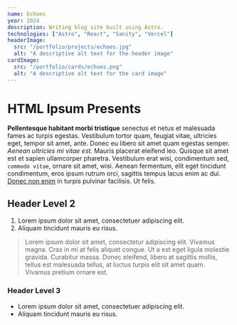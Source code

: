 ```yaml
---
name: Echoes
year: 2024
description: Writing blog site built using Astro.
technologies: ["Astro", "React", "Sanity", "Vercel"]
headerImage:
  src: "/portfolio/projects/echoes.jpg"
  alt: "A descriptive alt text for the header image"
cardImage:
  src: "/portfolio/cards/echoes.png"
  alt: "A descriptive alt text for the card image"
---
```


<h1 class="text-2xl">HTML Ipsum Presents</h1>

<p class="font-semibold">
  <strong>Pellentesque habitant morbi tristique</strong> senectus et netus et
  malesuada fames ac turpis egestas. Vestibulum tortor quam, feugiat vitae,
  ultricies eget, tempor sit amet, ante. Donec eu libero sit amet quam egestas
  semper. <em>Aenean ultricies mi vitae est.</em> Mauris placerat eleifend leo.
  Quisque sit amet est et sapien ullamcorper pharetra. Vestibulum erat wisi,
  condimentum sed, <code>commodo vitae</code>, ornare sit amet, wisi. Aenean
  fermentum, elit eget tincidunt condimentum, eros ipsum rutrum orci, sagittis
  tempus lacus enim ac dui. <a href="#">Donec non enim</a> in turpis pulvinar
  facilisis. Ut felis.
</p>

<h2>Header Level 2</h2>

<ol>
  <li>Lorem ipsum dolor sit amet, consectetuer adipiscing elit.</li>
  <li>Aliquam tincidunt mauris eu risus.</li>
</ol>

<blockquote>
  <p>
    Lorem ipsum dolor sit amet, consectetur adipiscing elit. Vivamus magna. Cras
    in mi at felis aliquet congue. Ut a est eget ligula molestie gravida.
    Curabitur massa. Donec eleifend, libero at sagittis mollis, tellus est
    malesuada tellus, at luctus turpis elit sit amet quam. Vivamus pretium
    ornare est.
  </p>
</blockquote>

<h3>Header Level 3</h3>

<ul>
  <li>Lorem ipsum dolor sit amet, consectetuer adipiscing elit.</li>
  <li>Aliquam tincidunt mauris eu risus.</li>
</ul>
